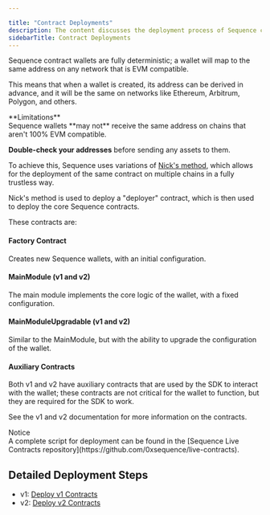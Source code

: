 ---

title: "Contract Deployments"
description: The content discusses the deployment process of Sequence contract wallets, emphasizing their deterministic nature across EVM-compatible networks.
sidebarTitle: Contract Deployments
---



Sequence contract wallets are fully deterministic; a wallet will map to the same address on any network that is EVM compatible.

This means that when a wallet is created, its address can be derived in advance, and it will be the same on networks like Ethereum, Arbitrum, Polygon, and others.

<Warning>
  **Limitations**<br />
  Sequence wallets **may not** receive the same address on chains that aren't 100% EVM compatible.

  **Double-check your addresses** before sending any assets to them.
</Warning>

To achieve this, Sequence uses variations of [Nick's method](https://weka.medium.com/how-to-send-ether-to-11-440-people-187e332566b7), which allows for the deployment of the same contract on multiple chains in a fully trustless way.

Nick's method is used to deploy a "deployer" contract, which is then used to deploy the core Sequence contracts.

These contracts are:

#### Factory Contract

Creates new Sequence wallets, with an initial configuration.

#### MainModule (v1 and v2)

The main module implements the core logic of the wallet, with a fixed configuration.

#### MainModuleUpgradable (v1 and v2)

Similar to the MainModule, but with the ability to upgrade the configuration of the wallet.

#### Auxiliary Contracts

Both v1 and v2 have auxiliary contracts that are used by the SDK to interact with the wallet; these contracts are not critical for the wallet to function, but they are required for the SDK to work.

See the v1 and v2 documentation for more information on the contracts.

<Note>
  Notice<br/>A complete script for deployment can be found in the [Sequence Live Contracts repository](https://github.com/0xsequence/live-contracts).
</Note>

## Detailed Deployment Steps

- v1: [Deploy v1 Contracts](/solutions/technical-references/architecture/v1/deploy)
- v2: [Deploy v2 Contracts](/solutions/technical-references/architecture/v2/deploy)